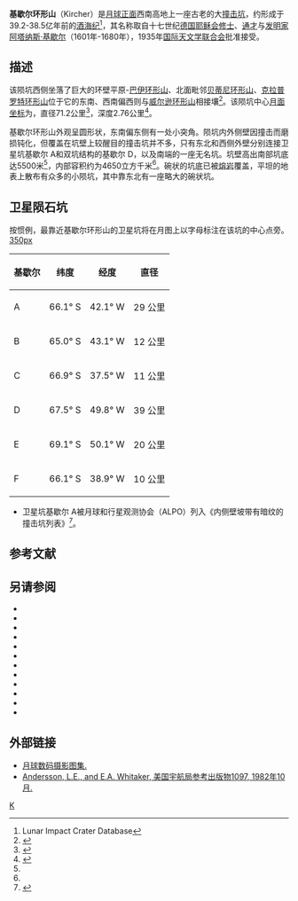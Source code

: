 {{lunar crater data
| image=Kircher crater 4154 h2.jpg
| caption=月球轨道器4号拍摄的图像
| latitude = 67.07
| N_or_S = S
| longitude = 45.48
| E_or_W = W
| diameter = 71.2公里
| depth = 2.76公里
| colong = 47
| eponym = [[阿塔纳斯·珂雪|阿塔纳斯·基歇尔]]
}}

'''基歇尔环形山'''（Kircher）是[[月球正面|月球正面]]西南高地上一座古老的大[[撞击坑|撞击坑]]，约形成于39.2-38.5亿年前的[[酒海纪|酒海纪]]<ref name=LICD>Lunar Impact Crater Database</ref>，其名称取自十七世纪[[德国|德国]][[耶稣会|耶稣会]][[修士|修士]]、[[通才|通才]]与[[发明家|发明家]][[阿塔纳斯·珂雪|阿塔纳斯·基歇尔]]（1601年-1680年），1935年[[国际天文学联合会|国际天文学联合会]]批准接受。

==描述== 
该陨坑西侧坐落了巨大的环壁平原-[[巴伊环形山|巴伊环形山]]、北面毗邻[[贝蒂尼环形山|贝蒂尼环形山]]、[[克拉普罗特环形山|克拉普罗特环形山]]位于它的东南、西南偏西则与[[威尔逊环形山|威尔逊环形山]]相接壤<ref>{{Cite web |url=http://planetarynames.wr.usgs.gov/images/Lunar/lac_136_lo.pdf |title=Crater Kircher on LAC-136 map. |accessdate=2016-11-07 |archive-date=2013-02-20 |archive-url=https://web.archive.org/web/20130220225726/http://planetarynames.wr.usgs.gov/images/Lunar/lac_136_lo.pdf |dead-url=no }}</ref>。该陨坑中心[[月面坐标|月面坐标]]为{{Coord|67.07|S|45.48|W|globe:Moon|nogoogle=1|noosm=1}}，直径71.2公里<ref name="IAU">{{Cite web |url=http://planetarynames.wr.usgs.gov/Feature/3047 |title=Directory of the International Astronomical Union |accessdate=2016-11-07 |archive-date=2017-12-05 |archive-url=https://web.archive.org/web/20171205093044/https://planetarynames.wr.usgs.gov/Feature/3047 |dead-url=no }}</ref>，深度2.76公里<ref>{{Cite web |url=http://fisherka.csolutionshosting.net/astronote/plan/craterdepth/html/CraterDepthFeatureNameWestfall.html |title=John E. Westfall's Atlas of the Lunar Terminator, Cambridge Univ. Press (2000) |accessdate=2016-11-07 |archive-date=2014-12-18 |archive-url=https://archive.today/20141218234310/http://fisherka.csolutionshosting.net/astronote/plan/craterdepth/html/CraterDepthFeatureNameWestfall.html |dead-url=yes }}</ref>。

基歇尔环形山外观呈圆形状，东南偏东侧有一处小突角。陨坑内外侧壁因撞击而磨损钝化，但覆盖在坑壁上较醒目的撞击坑并不多，只有东北和西侧外壁分别连接卫星坑基歇尔 A和双坑结构的基歇尔 D，以及南端的一座无名坑。坑壁高出南部坑底达5500米<ref name="LICD"/>，内部容积约为4650立方千米<ref name="LICD"/>。碗状的坑底已被[[熔岩|熔岩]]覆盖，平坦的地表上散布有众多的小陨坑，其中靠东北有一座略大的碗状坑。

==卫星陨石坑==
按惯例，最靠近基歇尔环形山的卫星坑将在月图上以字母标注在该坑的中心点旁。
[[image:Kircher_sattelite_craters_map.jpg|350px]]

{| class="wikitable" style="text-align: right;"
|-
! scope="col" | 基歇尔
! scope="col" | 纬度
! scope="col" | 经度
! scope="col" | 直径
|-
! scope="row" | A
| 66.1° S
| 42.1° W
| 29 公里
|-
! scope="row" | B
| 65.0° S
| 43.1° W
| 12 公里
|-
! scope="row" | C
| 66.9° S
| 37.5° W
| 11 公里
|-
! scope="row" | D
| 67.5° S
| 49.8° W
| 39 公里
|-
! scope="row" | E
| 69.1° S
| 50.1° W
| 20 公里
|-
! scope="row" | F
| 66.1° S
| 38.9° W
| 10 公里
|}{{clear}}
* 卫星坑基歇尔 A被月球和行星观测协会（ALPO）列入《内侧壁坡带有暗纹的撞击坑列表》<ref>{{Cite web |url=http://www.zone-vx.com/alpo-bcp-longlist.pdf |title=List of craters with dark radial bands of the Association of Lunar and Planetary Astronomy(ALPO) |accessdate=2016-11-07 |archive-date=2013-12-03 |archive-url=https://web.archive.org/web/20131203025135/http://www.zone-vx.com/alpo-bcp-longlist.pdf |dead-url=yes }}</ref>。

==参考文献==
{{Reflist}}

==另请参阅==
* {{cite book
  | last1 = Andersson
  | first1 = L. E.
  | last2 = Whitaker
  | first2 = E. A.
  | authorlink2 = Ewen Whitaker
  | date = 1982
  | title = [[NASA|NASA]] Catalogue of Lunar Nomenclature
  | publisher = NASA RP-1097
  | ref = harv
  }}
* {{cite web
  | last = Blue
  | first = Jennifer
  | date = July 25, 2007
  | title = Gazetteer of Planetary Nomenclature
  | publisher = [[United_States_Geological_Survey|USGS]]
  | url = http://planetarynames.wr.usgs.gov/
  | accessdate = 2007-08-05
  | ref = harv
  | archive-date = 2014-09-24
  | archive-url = https://web.archive.org/web/20140924155446/http://planetarynames.wr.usgs.gov/Page/GANYMEDE/target
  | dead-url = no
  }}
* {{cite book
  | last1 = Bussey
  | first1 = B.
  | authorlink1 = Ben Bussey
  | last2 = Spudis
  | first2 = P.
  | authorlink2 = Paul Spudis
  | date = 2004
  | title = The Clementine Atlas of the Moon
  | publisher = Cambridge University Press
  | location = New York
  | isbn = 978-0-521-81528-4
  | ref = harv
  }}
* {{cite book
  | last1 = Cocks
  | first1 = Elijah E.
  | last2 = Cocks
  | first2 = Josiah C.
  | date = 1995
  | title = Who's Who on the Moon: A Biographical Dictionary of Lunar Nomenclature
  | url = https://archive.org/details/isbn_9780936389271
  | publisher = Tudor Publishers
  | isbn = 978-0-936389-27-1
  | ref = harv
  }}
* {{cite web
  | last = McDowell
  | first = Jonathan
  | date = July 15, 2007
  | url = http://host.planet4589.org/astro/lunar/
  | title = Lunar Nomenclature
  | publisher = Jonathan's Space Report
  | accessdate = 2007-10-24
  | ref = harv
  | archive-date = 2012-05-26
  | archive-url = https://www.webcitation.org/67wcYNfK3?url=http://host.planet4589.org/astro/lunar/
  | dead-url = no
  }}
* {{cite journal| last1 = Menzel| first1 = D. H.| last2 = Minnaert| first2 = M.| last3 = Levin| first3 = B.| last4 = Dollfus| first4 = A.| last5 = Bell| first5 = B.| title = Report on Lunar Nomenclature by the Working Group of Commission 17 of the IAU| doi = 10.1007/BF00171763| journal = Space Science Reviews| volume = 12| issue = 2| pages = 136–186| date = 1971| bibcode = 1971SSRv...12..136M| ref = harv}}
* {{cite book
  | first = Patrick
  | last = Moore
  | authorlink = Patrick Moore
  | date = 2001
  | title = On the Moon
  | url = https://archive.org/details/patrickmooreonmo00patr
  | publisher = Sterling Publishing Co.
  | isbn = 978-0-304-35469-6
  | ref = harv
  }}
* {{cite book
  | first = Fred W.
  | last = Price
  | date = 1988
  | title = The Moon Observer's Handbook
  | publisher = Cambridge University Press
  | isbn = 978-0-521-33500-3
  | ref = harv
  }}
* {{cite book
  | last = Rükl
  | first = Antonín
  | authorlink = Antonín Rükl
  | date = 1990
  | title = Atlas of the Moon
  | publisher = Kalmbach Books
  | isbn = 978-0-913135-17-4
  | ref = harv
  }}
* {{cite book
  | last = Webb
  | first = Rev. T. W.
  | authorlink = Thomas William Webb
  | date = 1962
  | title = Celestial Objects for Common Telescopes
  | url = https://archive.org/details/celestialobjects00webb
  | edition = 6th revised
  | publisher = Dover
  | isbn = 978-0-486-20917-3
  | ref = harv
  }}
* {{cite book
  | first = Ewen A.
  | last = Whitaker
  | authorlink = Ewen Whitaker
  | date = 1999
  | title = Mapping and Naming the Moon
  | publisher = Cambridge University Press
  | isbn = 978-0-521-62248-6
  | ref = harv
  }}
* {{cite book
  | first = Peter T.
  | last = Wlasuk
  | date = 2000
  | title = Observing the Moon
  | publisher = Springer
  | isbn = 978-1-85233-193-1
  | ref = harv
 }}

==外部链接==
*[http://www.lpi.usra.edu/resources/lunar_orbiter/bin/srch_nam.shtml?Kircher%7C0 月球数码摄影图集.]{{Wayback|url=http://www.lpi.usra.edu/resources/lunar_orbiter/bin/srch_nam.shtml?Kircher%7C0 |date=20160807152416 }}
*[http://planet4589.org/astro/lunar/RP-1097.pdf Andersson, L.E., and E.A. Whitaker, 美国宇航局参考出版物1097, 1982年10月.]{{Wayback|url=http://planet4589.org/astro/lunar/RP-1097.pdf |date=20141006125838 }}

[[Category:月球环形山|K]]